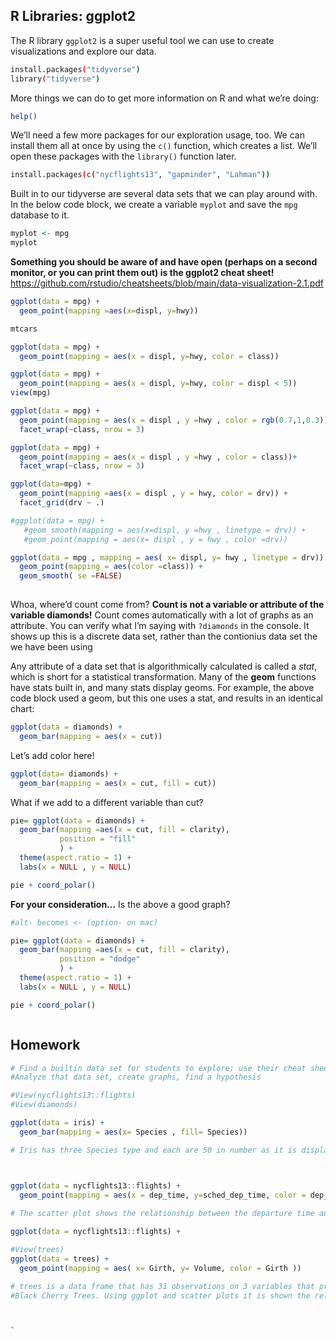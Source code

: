## **R Libraries: ggplot2**

The R library `ggplot2` is a super useful tool we can use to create visualizations and explore our data.

```bash
install.packages("tidyverse")
library("tidyverse")
```

More things we can do to get more information on R and what we're doing:

```bash
help()
```

We'll need a few more packages for our exploration usage, too. We can install them all at once by using the `c()` function, which creates a list. We'll open these packages with the `library()` function later.

```bash
install.packages(c("nycflights13", "gapminder", "Lahman"))
```

Built in to our tidyverse are several data sets that we can play around with. In the below code block, we create a variable `myplot` and save the `mpg` database to it.

```r
myplot <- mpg
myplot
```

**Something you should be aware of and have open (perhaps on a second monitor, or you can print them out) is the ggplot2 cheat sheet!** <https://github.com/rstudio/cheatsheets/blob/main/data-visualization-2.1.pdf>

```r
ggplot(data = mpg) +
  geom_point(mapping =aes(x=displ, y=hwy))

```

```r
mtcars
```

```r
ggplot(data = mpg) +
  geom_point(mapping = aes(x = displ, y=hwy, color = class))
```

```r
ggplot(data = mpg) +
  geom_point(mapping = aes(x = displ, y=hwy, color = displ < 5))
view(mpg)

```

```r
ggplot(data = mpg) +
  geom_point(mapping = aes(x = displ , y =hwy , color = rgb(0.7,1,0.3))) +
  facet_wrap(~class, nrow = 3)
```

```r
ggplot(data = mpg) +
  geom_point(mapping = aes(x = displ , y =hwy , color = class))+
  facet_wrap(~class, nrow = 3)
```

```r
ggplot(data=mpg) +
  geom_point(mapping =aes(x = displ , y = hwy, color = drv)) + 
  facet_grid(drv ~ .)
```

```r
#ggplot(data = mpg) +
   #geom_smooth(mapping = aes(x=displ, y =hwy , linetype = drv)) +
   #geom_point(mapping = aes(x= displ , y = hwy , color =drv))

ggplot(data = mpg , mapping = aes( x= displ, y= hwy , linetype = drv)) +
  geom_point(mapping = aes(color =class)) +
  geom_smooth( se =FALSE)
  
```

Whoa, where'd count come from? **Count is not a variable or attribute of the variable diamonds!** Count comes automatically with a lot of graphs as an attribute. You can verify what I'm saying with `?diamonds` in the console. It shows up this is a discrete data set, rather than the contionius data set the we have been using

Any attribute of a data set that is algorithmically calculated is called a *stat*, which is short for a statistical transformation. Many of the **geom** functions have stats built in, and many stats display geoms. For example, the above code block used a geom, but this one uses a stat, and results in an identical chart:

```r
ggplot(data = diamonds) +
  geom_bar(mapping = aes(x = cut))
```

Let's add color here!

```r
ggplot(data= diamonds) +
  geom_bar(mapping = aes(x = cut, fill = cut))
```

What if we add to a different variable than cut?

```r
pie= ggplot(data = diamonds) +
  geom_bar(mapping =aes(x = cut, fill = clarity),
           position = "fill"
           ) +
  theme(aspect.ratio = 1) +
  labs(x = NULL , y = NULL)

pie + coord_polar()
```

**For your consideration...** Is the above a good graph?

```r
#alt- becomes <- (option- on mac)

pie= ggplot(data = diamonds) +
  geom_bar(mapping =aes(x = cut, fill = clarity),
           position = "dodge"
           ) +
  theme(aspect.ratio = 1) +
  labs(x = NULL , y = NULL)

pie + coord_polar()
```

```r

```

## Homework

```r
# Find a builtin data set for students to explore; use their cheat sheet from stats to label continuous and discrete data; Use graphs to tell me things about 3 data sets 
#Analyze that data set, create graphs, find a hypothesis

#View(nycflights13::flights)
#View(diamonds)

ggplot(data = iris) +
  geom_bar(mapping = aes(x= Species , fill= Species))

# Iris has three Species type and each are 50 in number as it is displayed on the bar chart




```

```r
ggplot(data = nycflights13::flights) +
  geom_point(mapping = aes(x = dep_time, y=sched_dep_time, color = dep_time))
 
# The scatter plot shows the relationship between the departure time and schedule departure time on the nycflights data frame
```




```r
ggplot(data = nycflights13::flights) +
```

```r

#View(trees)
ggplot(data = trees) +
  geom_point(mapping = aes( x= Girth, y= Volume, color = Girth ))

# trees is a data frame that has 31 observations on 3 variables that provides measurements of diameter, height and volume for
#Black Cherry Trees. Using ggplot and scatter plots it is shown the relationship between the Girth and the voloume of a tree


```
```

```         
```

`
```

```         
```
